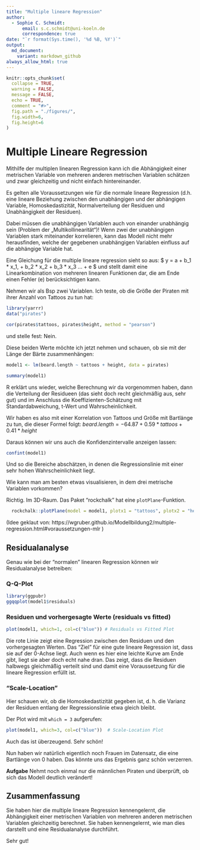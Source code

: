 ```yaml
---
title: "Multiple lineare Regression"
author:
  - Sophie C. Schmidt:
      email: s.c.schmidt@uni-koeln.de
      correspondence: true
date: "`r format(Sys.time(), '%d %B, %Y')`"
output:
  md_document:
    variant: markdown_github
always_allow_html: true
---
```



```r
knitr::opts_chunk$set(
  collapse = TRUE,
  warning = FALSE,
  message = FALSE,
  echo = TRUE,
  comment = "#>",
  fig.path = "./figures/",
  fig.width=6, 
  fig.height=6
)
```

# Multiple Lineare Regression

Mithilfe der multiplen linearen Regression kann ich die Abhängigkeit einer metrischen Variable von mehreren anderen metrischen Variablen schätzen und zwar gleichzeitig und nicht einfach hintereinander.

Es gelten alle Voraussetzungen wie für die normale lineare Regression (d.h. eine lineare Beziehung zwischen den unabhängigen und der abhängigen Variable, Homoskedastizität, Normalverteilung der Residuen und Unabhängigkeit der Residuen).

Dabei müssen die unabhängigen Variablen auch von einander unabhängig sein (Problem der „Multikollinearität“)! Wenn zwei der unabhängigen Variablen stark miteinander korrelieren, kann das Modell nicht mehr herausfinden, welche der gegebenen unabhängigen Variablen einfluss auf die abhängige Variable hat.

Eine Gleichung für die multiple lineare regression sieht so aus: $ y = a + b_1 * x_1, + b_2 * x_2 + b_3 * x_3 ... + e $ und stellt damit eine Linearkombination von mehreren linearen Funktionen dar, die am Ende einen Fehler (e) berücksichtigen kann. 

Nehmen wir als Bsp zwei Variablen. Ich teste, ob die Größe der Piraten mit ihrer Anzahl von Tattoos zu tun hat: 

```r
library(yarrr)
data("pirates")

cor(pirates$tattoos, pirates$height, method = "pearson")

```
und stelle fest: Nein.

Diese beiden Werte möchte ich jetzt nehmen und schauen, ob sie mit der Länge der Bärte zusammenhängen:

```r
model1 <- lm(beard.length ~ tattoos + height, data = pirates)

summary(model1)
```

R erklärt uns wieder, welche Berechnung wir da vorgenommen haben, dann die Verteilung der Residueen (das sieht doch recht gleichmäßig aus, sehr gut) und im Anschluss die Koeffizienten-Schätzung mit Standardabweichung, t-Wert und Wahrscheinlichkeit. 


Wir haben es also mit einer Korrelation von Tattoos und Größe mit Bartlänge zu tun, die dieser Formel folgt: $beard.length = -64.87 + 0.59*tattoos + 0.41*height$

Daraus können wir uns auch die Konfidenzintervalle anzeigen lassen:

```r
confint(model1)
```

Und so die Bereiche abschätzen, in denen die Regressionslinie mit einer sehr hohen Wahrscheinlichkeit liegt. 

Wie kann man am besten etwas visualisieren, in dem drei metrische Variablen vorkommen?

Richtig. Im 3D-Raum. Das Paket "rockchalk" hat eine `plotPlane`-Funktion. 

```r
  rockchalk::plotPlane(model = model1, plotx1 = "tattoos", plotx2 = "height")
```

(Idee geklaut von: https://wgruber.github.io/Modellbildung2/multiple-regression.html#voraussetzungen-mlr )


## Residualanalyse

Genau wie bei der "normalen" linearen Regression können wir Residualanalyse betreiben:

### Q-Q-Plot

```r
library(ggpubr)
ggqqplot(model1$residuals)
```

### Residuen und vorhergesagte Werte (residuals vs fitted)

```r
plot(model1, which=1, col=c("blue")) # Residuals vs Fitted Plot
```

Die rote Linie zeigt eine Regression zwischen den Residuen und den vorhergesagten Werten. Das "Ziel" für eine gute lineare Regression ist, dass sie auf der 0-Achse liegt. Auch wenn es hier eine leichte Kurve am Ende gibt, liegt sie aber doch echt nahe dran. Das zeigt, dass die Residuen halbwegs gleichmäßig verteilt sind und damit eine Voraussetzung für die lineare Regression erfüllt ist.


### "Scale-Location"

Hier schauen wir, ob die Homoskedastizität gegeben ist, d. h. die Varianz der Residuen entlang der Regressionslinie etwa gleich bleibt. 

Der Plot wird mit `which = 3` aufgerufen:

```r
plot(model1, which=3, col=c("blue"))  # Scale-Location Plot
```
Auch das ist überzeugend. Sehr schön! 

Nun haben wir natürlich eigentlich noch Frauen im Datensatz, die eine Bartlänge von 0 haben. Das könnte uns das Ergebnis ganz schön verzerren.

**Aufgabe** Nehmt noch einmal nur die männlichen Piraten und überprüft, ob sich das Modell deutlich verändert! 

## Zusammenfassung 

Sie haben hier die multiple lineare Regression kennengelernt, die Abhängigkeit einer metrischen Variablen von mehreren anderen metrischen Variablen gleichzeitig berechnet. Sie haben kennengelernt, wie man dies darstellt und eine Residualanalyse durchführt.

Sehr gut!
